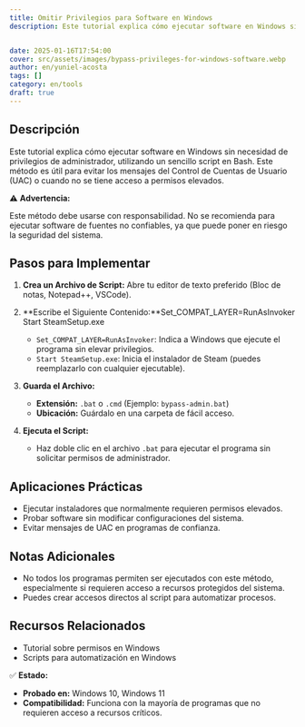 ```yaml
---
title: Omitir Privilegios para Software en Windows
description: Este tutorial explica cómo ejecutar software en Windows sin necesidad de privilegios de administrador, utilizando un sencillo script en Bash. Esto es útil cuando quieres evitar los mensajes de Control de Cuentas de Usuario (UAC) o no tienes acceso a permisos elevados.


date: 2025-01-16T17:54:00
cover: src/assets/images/bypass-privileges-for-windows-software.webp
author: en/yuniel-acosta
tags: []
category: en/tools
draft: true
---
```


## **Descripción**

Este tutorial explica cómo ejecutar software en Windows sin necesidad de privilegios de administrador, utilizando un sencillo script en Bash. Este método es útil para evitar los mensajes del Control de Cuentas de Usuario (UAC) o cuando no se tiene acceso a permisos elevados.

⚠️ **Advertencia:**

Este método debe usarse con responsabilidad. No se recomienda para ejecutar software de fuentes no confiables, ya que puede poner en riesgo la seguridad del sistema.

## **Pasos para Implementar**

1. **Crea un Archivo de Script:**
Abre tu editor de texto preferido (Bloc de notas, Notepad++, VSCode).
2. **Escribe el Siguiente Contenido:**Set_COMPAT_LAYER=RunAsInvoker
Start SteamSetup.exe

    - `Set_COMPAT_LAYER=RunAsInvoker`: Indica a Windows que ejecute el programa sin elevar privilegios.
    - `Start SteamSetup.exe`: Inicia el instalador de Steam (puedes reemplazarlo con cualquier ejecutable).

3. **Guarda el Archivo:**

    - **Extensión:** `.bat` o `.cmd` (Ejemplo: `bypass-admin.bat`)
    - **Ubicación:** Guárdalo en una carpeta de fácil acceso.

4. **Ejecuta el Script:**

    - Haz doble clic en el archivo `.bat` para ejecutar el programa sin solicitar permisos de administrador.

## **Aplicaciones Prácticas**

- Ejecutar instaladores que normalmente requieren permisos elevados.
- Probar software sin modificar configuraciones del sistema.
- Evitar mensajes de UAC en programas de confianza.

## **Notas Adicionales**

- No todos los programas permiten ser ejecutados con este método, especialmente si requieren acceso a recursos protegidos del sistema.
- Puedes crear accesos directos al script para automatizar procesos.

## **Recursos Relacionados**

- Tutorial sobre permisos en Windows
- Scripts para automatización en Windows

✅ **Estado:**

- **Probado en:** Windows 10, Windows 11
- **Compatibilidad:** Funciona con la mayoría de programas que no requieren acceso a recursos críticos.
